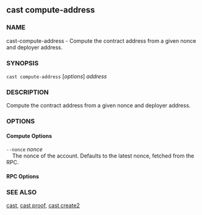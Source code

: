 
## cast compute-address

### NAME

cast-compute-address - Compute the contract address from a given nonce and deployer address.

### SYNOPSIS

`cast compute-address` [*options*] _address_

### DESCRIPTION

Compute the contract address from a given nonce and deployer address.

### OPTIONS

#### Compute Options

`--nonce` _nonce_  
&nbsp;&nbsp;&nbsp;&nbsp;The nonce of the account. Defaults to the latest nonce, fetched from the RPC.

#### RPC Options

<RpcUrlOption />

<CommonOptions />

### SEE ALSO

[cast](/reference/cast/cast.mdx), [cast proof](/reference/cast/cast-proof.mdx), [cast create2](/reference/cast/cast-create2.mdx)
